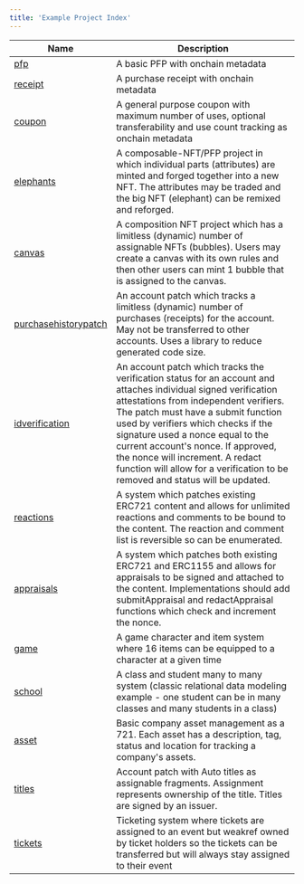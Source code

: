 ```yaml
---
title: 'Example Project Index'
---
```


|Name|Description|
|----|-----------|
|[pfp](./pfp)|A basic PFP with onchain metadata|
|[receipt](./receipt)|A purchase receipt with onchain metadata|
|[coupon](./coupon)|A general purpose coupon with maximum number of uses, optional transferability and use count tracking as onchain metadata|
|[elephants](./elephants)|A composable-NFT/PFP project in which individual parts (attributes) are minted and forged together into a new NFT. The attributes may be traded and the big NFT (elephant) can be remixed and reforged.|
|[canvas](./canvas)|A composition NFT project which has a limitless (dynamic) number of assignable NFTs (bubbles). Users may create a canvas with its own rules and then other users can mint 1 bubble that is assigned to the canvas.|
|[purchasehistorypatch](./purchasehistorypatch)|An account patch which tracks a limitless (dynamic) number of purchases (receipts) for the account. May not be transferred to other accounts. Uses a library to reduce generated code size.|
|[idverification](./idverification)|An account patch which tracks the verification status for an account and attaches individual signed verification attestations from independent verifiers. The patch must have a submit function used by verifiers which checks if the signature used a nonce equal to the current account's nonce. If approved, the nonce will increment. A redact function will allow for a verification to be removed and status will be updated.|
|[reactions](./reactions)|A system which patches existing ERC721 content and allows for unlimited reactions and comments to be bound to the content. The reaction and comment list is reversible so can be enumerated.|
|[appraisals](./appraisals)|A system which patches both existing ERC721 and ERC1155 and allows for appraisals to be signed and attached to the content. Implementations should add submitAppraisal and redactAppraisal functions which check and increment the nonce.|
|[game](./game)|A game character and item system where 16 items can be equipped to a character at a given time|
|[school](./school)|A class and student many to many system (classic relational data modeling example - one student can be in many classes and many students in a class)|
|[asset](./asset)|Basic company asset management as a 721. Each asset has a description, tag, status and location for tracking a company's assets.|
|[titles](./titles)|Account patch with Auto titles as assignable fragments. Assignment represents ownership of the title. Titles are signed by an issuer.|
|[tickets](./tickets)|Ticketing system where tickets are assigned to an event but weakref owned by ticket holders so the tickets can be transferred but will always stay assigned to their event|
